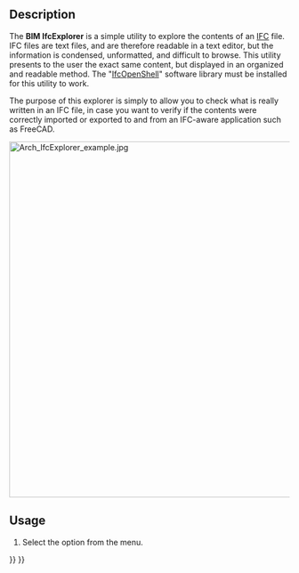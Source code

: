 <languages/>
<translate>

<!--T:6-->
{{Docnav
|[[BIM_Diff|Diff]]
|[[Arch_IfcSpreadsheet|IfcSpreadsheet]]
|[[BIM_Workbench|BIM]]
|IconL=BIM_Diff.svg
|IconR=Arch_IfcSpreadsheet.svg
|IconC=Workbench_BIM.svg
}}

<!--T:1-->
{{GuiCommand
|Name=BIM IfcExplorer
|MenuLocation=Utils → IFC explorer
|Workbenches=[[BIM_Workbench|BIM]]
|SeeAlso=[[Arch_IFC|Arch IFC]]
}}

==Description== <!--T:2-->

<!--T:3-->
The '''BIM IfcExplorer''' is a simple utility to explore the contents of an [[Arch_IFC|IFC]] file. IFC files are text files, and are therefore readable in a text editor, but the information is condensed, unformatted, and difficult to browse. This utility presents to the user the exact same content, but displayed in an organized and readable method. The "[[IfcOpenShell|IfcOpenShell]]" software library must be installed for this utility to work.

<!--T:4-->
The purpose of this explorer is simply to allow you to check what is really written in an IFC file, in case you want to verify if the contents were correctly imported or exported to and from an IFC-aware application such as FreeCAD. 

</translate>
[[Image:Arch IfcExplorer example.jpg|640px]]
<translate>
<!--T:7-->
{{Caption|IFC Explorer with several properties}}

==Usage== <!--T:11-->

<!--T:12-->
# Select the {{MenuCommand|Utils → [[Image:BIM_IfcExplorer.svg|16px]] IFC explorer}} option from the menu.


<!--T:8-->
{{Docnav
|[[BIM_Diff|Diff]]
|[[Arch_IfcSpreadsheet|IfcSpreadsheet]]
|[[BIM_Workbench|BIM]]
|IconL=BIM_Diff.svg
|IconR=Arch_IfcSpreadsheet.svg
|IconC=Workbench_BIM.svg
}}

</translate>
{{BIM_Tools_navi{{#translation:}}}}
{{Userdocnavi{{#translation:}}}}